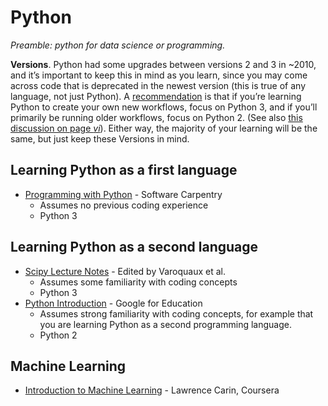 # Python {#python}

*Preamble: python for data science or programming.*
<!---You can execute scripts in Python but want to learn how to write Python
There can be a difference in mindset between programming and working with data (data science). While they both mean that you are coding, the entryways are different (for example, object types and loops verses subsetting and visualizing data)
--->

**Versions**. Python had some upgrades between versions 2 and 3 in ~2010, and it's important to keep this in mind as you learn, since you may come across code that is deprecated in the newest version (this is true of any language, not just Python). A [recommendation](https://www.quora.com/As-someone-interested-in-learning-Python-should-I-start-with-2-x-or-go-straight-to-3-x/answer/Wesley-Chun?srid=hFhk&share=1) is that if you're learning Python to create your own new workflows, focus on Python 3, and if you'll primarily be running older workflows, focus on Python 2. (See also [this discussion on page *vi*](https://link.springer.com/book/10.1007/978-3-662-49887-3)). Either way, the majority of your learning will be the same, but just keep these Versions in mind.

## Learning Python as a first language {#python-first}

- [Programming with Python](https://swcarpentry.github.io/python-novice-inflammation/index.html) - Software Carpentry
  - Assumes no previous coding experience <!--- setup recommends using Anaconda Jupyter Notebook --->
  - Python 3

## Learning Python as a second language {#python-second}
- [Scipy Lecture Notes](https://scipy-lectures.org/index.html) - Edited by Varoquaux et al. 
  - Assumes some familiarity with coding concepts
  - Python 3

- [Python Introduction](https://developers.google.com/edu/python/introduction) - Google for Education 
  - Assumes strong familiarity with coding concepts, for example that you are learning Python as a second programming language.  
  - Python 2

<!---check out https://github.com/PacktPublishing/Pandas-Cookbook-Second-Edition--->


<!---
Hi @margaret.sutherland I asked around about some intro Python books, and some exciting news - Springer just made some available free online https://link.springer.com/book/10.1007/978-3-662-49887-3 and https://link.springer.com/book/10.1007/978-3-030-20290-3  Nick hasn't had a chance to review them yet, but might be a good source.


Udemy python
https://github.com/wajra/python-workshop + associated videos! 
https://github.com/cuttlefishh/python-for-data-analysis
https://plotnine.readthedocs.io/en/stable/
https://jakevdp.github.io/PythonDataScienceHandbook/
https://datacarpentry.org/python-ecology-lesson/

--->


## Machine Learning

- [Introduction to Machine Learning](https://www.coursera.org/learn/machine-learning-duke) - Lawrence Carin, Coursera

<!---
^was pretty short and conceptual, the coding assignments could use more work and support. Good for going from zero to a good conceptual understanding in a short period of time. (Many machine learning algorithms can be used like a function so this may be all you need to apply existing networks to your data)

Roman: i’m taking a EdX course incl bioconductor
Really nice: not about implementing stats but instead understanding the concepts behind. Simulations to understand pvalues. (which course?)
--->
